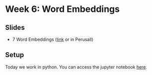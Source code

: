 # Week 6: Word Embeddings

## Slides{.unnumbered}

- 7 Word Embeddings ([link](https://github.com/svallejovera/cpa_uwo/blob/main/slides/7%20Word%20Embeddings.pptx) or in Perusall) 

## Setup

Today we work in python. You can access the jupyter notebook [here](https://github.com/svallejovera/cpa_uwo/blob/main/06-week6.ipynb).
